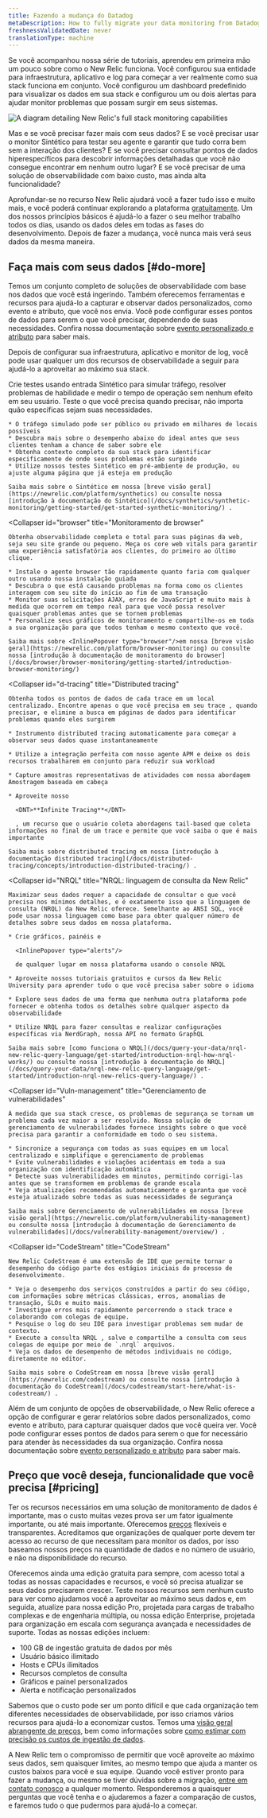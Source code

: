 ```yaml
---
title: Fazendo a mudança do Datadog
metaDescription: How to fully migrate your data monitoring from Datadog to New Relic.
freshnessValidatedDate: never
translationType: machine
---
```



Se você acompanhou nossa série de tutoriais, aprendeu em primeira mão um pouco sobre como o New Relic funciona. Você configurou sua entidade para infraestrutura, aplicativo e log para começar a ver realmente como sua stack funciona em conjunto. Você configurou um dashboard predefinido para visualizar os dados em sua stack e configurou um ou dois alertas para ajudar monitor problemas que possam surgir em seus sistemas.

<img
  title="Full_stack"
  alt="A diagram detailing New Relic's full stack monitoring capabilities"
  src={journeyFullStack}
/>

Mas e se você precisar fazer mais com seus dados? E se você precisar usar o monitor Sintético para testar seu agente e garantir que tudo corra bem sem a interação dos clientes? E se você precisar consultar pontos de dados hiperespecíficos para descobrir informações detalhadas que você não consegue encontrar em nenhum outro lugar? E se você precisar de uma solução de observabilidade com baixo custo, mas ainda alta funcionalidade?

Aprofundar-se no recurso New Relic ajudará você a fazer tudo isso e muito mais, e você poderá continuar explorando a plataforma [gratuitamente](/docs/accounts/accounts-billing/new-relic-one-pricing-billing/new-relic-one-pricing-billing/#free). Um dos nossos princípios básicos é ajudá-lo a fazer o seu melhor trabalho todos os dias, usando os dados deles em todas as fases do desenvolvimento. Depois de fazer a mudança, você nunca mais verá seus dados da mesma maneira.

## Faça mais com seus dados [#do-more]

Temos um conjunto completo de soluções de observabilidade com base nos dados que você está ingerindo. Também oferecemos ferramentas e recursos para ajudá-lo a capturar e observar dados personalizados, como evento e atributo, que você nos envia. Você pode configurar esses pontos de dados para serem o que você precisar, dependendo de suas necessidades. Confira nossa documentação sobre [evento personalizado e atributo](/docs/data-apis/custom-data/custom-events/report-custom-event-data/) para saber mais.

Depois de configurar sua infraestrutura, aplicativo e monitor de log, você pode usar qualquer um dos recursos de observabilidade a seguir para ajudá-lo a aproveitar ao máximo sua stack.

<CollapserGroup>
  <Collapser
    id="synthetics"
    title="Sintético"
  >
    Crie testes usando entrada Sintético para simular tráfego, resolver problemas de habilidade e medir o tempo de operação sem nenhum efeito em seu usuário. Teste o que você precisa quando precisar, não importa quão específicas sejam suas necessidades.

    * O tráfego simulado pode ser público ou privado em milhares de locais possíveis
    * Descubra mais sobre o desempenho abaixo do ideal antes que seus clientes tenham a chance de saber sobre ele
    * Obtenha contexto completo da sua stack para identificar especificamente de onde seus problemas estão surgindo
    * Utilize nossos testes Sintético em pré-ambiente de produção, ou ajuste alguma página que já esteja em produção

    Saiba mais sobre o Sintético em nossa [breve visão geral](https://newrelic.com/platform/synthetics) ou consulte nossa [introdução à documentação do Sintético](/docs/synthetics/synthetic-monitoring/getting-started/get-started-synthetic-monitoring/) .
  </Collapser>

  <Collapser
    id="browser"
    title="Monitoramento de browser"
  >
    Obtenha observabilidade completa e total para suas páginas da web, seja seu site grande ou pequeno. Meça os core web vitals para garantir uma experiência satisfatória aos clientes, do primeiro ao último clique.

    * Instale o agente browser tão rapidamente quanto faria com qualquer outro usando nossa instalação guiada
    * Descubra o que está causando problemas na forma como os clientes interagem com seu site do início ao fim de uma transação
    * Monitor suas solicitações AJAX, erros de JavaScript e muito mais à medida que ocorrem em tempo real para que você possa resolver quaisquer problemas antes que se tornem problemas
    * Personalize seus gráficos de monitoramento e compartilhe-os em toda a sua organização para que todos tenham o mesmo contexto que você.

    Saiba mais sobre <InlinePopover type="browser"/>em nossa [breve visão geral](https://newrelic.com/platform/browser-monitoring) ou consulte nossa [introdução à documentação de monitoramento do browser](/docs/browser/browser-monitoring/getting-started/introduction-browser-monitoring/)
  </Collapser>

  <Collapser
    id="d-tracing"
    title="Distributed tracing"
  >
    Obtenha todos os pontos de dados de cada trace em um local centralizado. Encontre apenas o que você precisa em seu trace , quando precisar, e elimine a busca em páginas de dados para identificar problemas quando eles surgirem

    * Instrumento distributed tracing automaticamente para começar a observar seus dados quase instantaneamente

    * Utilize a integração perfeita com nosso agente APM e deixe os dois recursos trabalharem em conjunto para reduzir sua workload

    * Capture amostras representativas de atividades com nossa abordagem Amostragem baseada em cabeça

    * Aproveite nosso

      <DNT>**Infinite Tracing**</DNT>

      , um recurso que o usuário coleta abordagens tail-based que coleta informações no final de um trace e permite que você saiba o que é mais importante

    Saiba mais sobre distributed tracing em nossa [introdução à documentação distributed tracing](/docs/distributed-tracing/concepts/introduction-distributed-tracing/) .
  </Collapser>

  <Collapser
    id="NRQL"
    title="NRQL: linguagem de consulta da New Relic"
  >
    Maximizar seus dados requer a capacidade de consultar o que você precisa nos mínimos detalhes, e é exatamente isso que a linguagem de consulta (NRQL) da New Relic oferece. Semelhante ao ANSI SQL, você pode usar nossa linguagem como base para obter qualquer número de detalhes sobre seus dados em nossa plataforma.

    * Crie gráficos, painéis e

      <InlinePopover type="alerts"/>

      de qualquer lugar em nossa plataforma usando o console NRQL

    * Aproveite nossos tutoriais gratuitos e cursos da New Relic University para aprender tudo o que você precisa saber sobre o idioma

    * Explore seus dados de uma forma que nenhuma outra plataforma pode fornecer e obtenha todos os detalhes sobre qualquer aspecto da observabilidade

    * Utilize NRQL para fazer consultas e realizar configurações específicas via NerdGraph, nossa API no formato GraphQL

    Saiba mais sobre [como funciona o NRQL](/docs/query-your-data/nrql-new-relic-query-language/get-started/introduction-nrql-how-nrql-works/) ou consulte nossa [introdução à documentação do NRQL](/docs/query-your-data/nrql-new-relic-query-language/get-started/introduction-nrql-new-relics-query-language/) .
  </Collapser>

  <Collapser
    id="Vuln-management"
    title="Gerenciamento de vulnerabilidades"
  >
    À medida que sua stack cresce, os problemas de segurança se tornam um problema cada vez maior a ser resolvido. Nossa solução de gerenciamento de vulnerabilidades fornece insights sobre o que você precisa para garantir a conformidade em todo o seu sistema.

    * Sincronize a segurança com todas as suas equipes em um local centralizado e simplifique o gerenciamento de problemas
    * Evite vulnerabilidades e violações acidentais em toda a sua organização com identificação automática
    * Detecte suas vulnerabilidades em minutos, permitindo corrigi-las antes que se transformem em problemas de grande escala
    * Veja atualizações recomendadas automaticamente e garanta que você esteja atualizado sobre todas as suas necessidades de segurança

    Saiba mais sobre Gerenciamento de vulnerabilidades em nossa [breve visão geral](https://newrelic.com/platform/vulnerability-management) ou consulte nossa [introdução à documentação de Gerenciamento de vulnerabilidades](/docs/vulnerability-management/overview/) .
  </Collapser>

  <Collapser
    id="CodeStream"
    title="CodeStream"
  >
    New Relic CodeStream é uma extensão de IDE que permite tornar o desempenho do código parte dos estágios iniciais do processo de desenvolvimento.

    * Veja o desempenho dos serviços construídos a partir do seu código, com informações sobre métricas clássicas, erros, anomalias de transação, SLOs e muito mais.
    * Investigue erros mais rapidamente percorrendo o stack trace e colaborando com colegas de equipe.
    * Pesquise o log do seu IDE para investigar problemas sem mudar de contexto.
    * Execute a consulta NRQL , salve e compartilhe a consulta com seus colegas de equipe por meio de `.nrql` arquivos.
    * Veja os dados de desempenho de métodos individuais no código, diretamente no editor.

    Saiba mais sobre o CodeStream em nossa [breve visão geral](https://newrelic.com/codestream) ou consulte nossa [introdução à documentação do CodeStream](/docs/codestream/start-here/what-is-codestream/) .
  </Collapser>
</CollapserGroup>

Além de um conjunto de opções de observabilidade, o New Relic oferece a opção de configurar e gerar relatórios sobre dados personalizados, como evento e atributo, para capturar quaisquer dados que você queira ver. Você pode configurar esses pontos de dados para serem o que for necessário para atender às necessidades da sua organização. Confira nossa documentação sobre [evento personalizado e atributo](/docs/data-apis/custom-data/custom-events/report-custom-event-data/) para saber mais.

## Preço que você deseja, funcionalidade que você precisa [#pricing]

Ter os recursos necessários em uma solução de monitoramento de dados é importante, mas o custo muitas vezes prova ser um fator igualmente importante, ou até mais importante. Oferecemos [preços](/docs/accounts/accounts-billing/new-relic-one-pricing-billing/new-relic-one-pricing-billing) flexíveis e transparentes. Acreditamos que organizações de qualquer porte devem ter acesso ao recurso de que necessitam para monitor os dados, por isso baseamos nossos preços na quantidade de dados e no número de usuário, e não na disponibilidade do recurso.

Oferecemos ainda uma edição gratuita para sempre, com acesso total a todas as nossas capacidades e recursos, e você só precisa atualizar se seus dados precisarem crescer. Teste nossos recursos sem nenhum custo para ver como ajudamos você a aproveitar ao máximo seus dados e, em seguida, atualize para nossa edição Pro, projetada para cargas de trabalho complexas e de engenharia múltipla, ou nossa edição Enterprise, projetada para organização em escala com segurança avançada e necessidades de suporte. Todas as nossas edições incluem:

* 100 GB de ingestão gratuita de dados por mês
* Usuário básico ilimitado
* Hosts e CPUs ilimitados
* Recursos completos de consulta
* Gráficos e painel personalizados
* Alerta e notificação personalizados

Sabemos que o custo pode ser um ponto difícil e que cada organização tem diferentes necessidades de observabilidade, por isso criamos vários recursos para ajudá-lo a economizar custos. Temos uma [visão geral abrangente de preços](https://newrelic.com/pricing), bem como informações sobre [como estimar com precisão os custos de ingestão de dados](https://newrelic.com/blog/nerdlog/estimate-data-cost).

A New Relic tem o compromisso de permitir que você aproveite ao máximo seus dados, sem quaisquer limites, ao mesmo tempo que ajuda a manter os custos baixos para você e sua equipe. Quando você estiver pronto para fazer a mudança, ou mesmo se tiver dúvidas sobre a migração, [entre em contato conosco](https://newrelic.com/competitive-comparison/datadog-savings) a qualquer momento. Responderemos a quaisquer perguntas que você tenha e o ajudaremos a fazer a comparação de custos, e faremos tudo o que pudermos para ajudá-lo a começar.